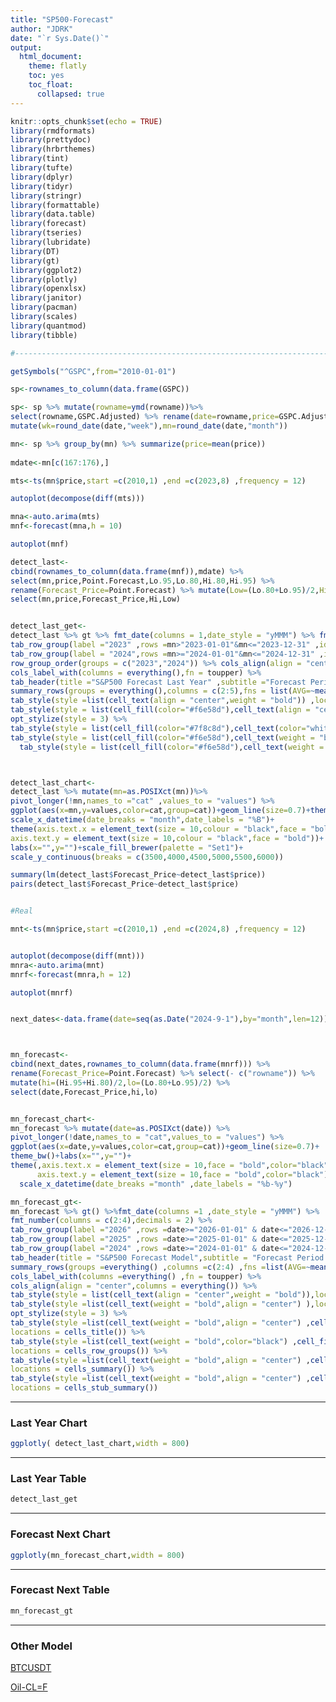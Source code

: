 ```yaml
---
title: "SP500-Forecast"
author: "JDRK"
date: "`r Sys.Date()`"
output: 
  html_document:
    theme: flatly
    toc: yes
    toc_float:
      collapsed: true
---
```


```r
knitr::opts_chunk$set(echo = TRUE)
library(rmdformats)
library(prettydoc)
library(hrbrthemes)
library(tint)
library(tufte)
library(dplyr)
library(tidyr)
library(stringr)
library(formattable)
library(data.table)
library(forecast)
library(tseries)
library(lubridate)
library(DT)
library(gt)
library(ggplot2)
library(plotly)
library(openxlsx)
library(janitor)
library(pacman)
library(scales)
library(quantmod)
library(tibble)

#---------------------------------------------------------------------------

getSymbols("^GSPC",from="2010-01-01")

sp<-rownames_to_column(data.frame(GSPC))

sp<- sp %>% mutate(rowname=ymd(rowname))%>% 
select(rowname,GSPC.Adjusted) %>% rename(date=rowname,price=GSPC.Adjusted) %>%
mutate(wk=round_date(date,"week"),mn=round_date(date,"month"))

mn<- sp %>% group_by(mn) %>% summarize(price=mean(price))
 
mdate<-mn[c(167:176),]  

mts<-ts(mn$price,start =c(2010,1) ,end =c(2023,8) ,frequency = 12)

autoplot(decompose(diff(mts)))

mna<-auto.arima(mts)
mnf<-forecast(mna,h = 10)

autoplot(mnf)

detect_last<-
cbind(rownames_to_column(data.frame(mnf)),mdate) %>% 
select(mn,price,Point.Forecast,Lo.95,Lo.80,Hi.80,Hi.95) %>%
rename(Forecast_Price=Point.Forecast) %>% mutate(Low=(Lo.80+Lo.95)/2,Hi=(Hi.80+Hi.95)/2) %>% 
select(mn,price,Forecast_Price,Hi,Low)


detect_last_get<-
detect_last %>% gt %>% fmt_date(columns = 1,date_style = "yMMM") %>% fmt_number(columns = c(2:5),decimals = 2) %>% 
tab_row_group(label ="2023" ,rows =mn>"2023-01-01"&mn<="2023-12-31" ,id = "2023",group = "2023") %>% 
tab_row_group(label = "2024",rows =mn>="2024-01-01"&mn<="2024-12-31" ,id = "2024",group = "2024") %>% 
row_group_order(groups = c("2023","2024")) %>% cols_align(align = "center",columns = everything()) %>% 
cols_label_with(columns = everything(),fn = toupper) %>% 
tab_header(title ="S&P500 Forecast Last Year" ,subtitle ="Forecast Period: Sep 2023 - Jul 2024 " ) %>% 
summary_rows(groups = everything(),columns = c(2:5),fns = list(AVG=~mean(.)),formatter = fmt_number,decimals=1) %>% 
tab_style(style =list(cell_text(align = "center",weight = "bold")) ,locations =cells_body() ) %>% 
tab_style(style = list(cell_fill(color="#f6e58d"),cell_text(align = "center",weight = "bold")),locations =cells_title() ) %>% 
opt_stylize(style = 3) %>% 
tab_style(style = list(cell_fill(color="#7f8c8d"),cell_text(color="white",weight = "bold")),locations =cells_row_groups() )%>% 
tab_style(style = list(cell_fill(color="#f6e58d"),cell_text(weight = "bold")),locations =cells_summary() ) %>% 
  tab_style(style = list(cell_fill(color="#f6e58d"),cell_text(weight = "bold")),locations =cells_stub_summary() ) 



detect_last_chart<-
detect_last %>% mutate(mn=as.POSIXct(mn))%>% 
pivot_longer(!mn,names_to ="cat" ,values_to = "values") %>% 
ggplot(aes(x=mn,y=values,color=cat,group=cat))+geom_line(size=0.7)+theme_bw()+
scale_x_datetime(date_breaks = "month",date_labels = "%B")+
theme(axis.text.x = element_text(size = 10,colour = "black",face = "bold"),
axis.text.y = element_text(size = 10,colour = "black",face = "bold"))+
labs(x="",y="")+scale_fill_brewer(palette = "Set1")+
scale_y_continuous(breaks = c(3500,4000,4500,5000,5500,6000))

summary(lm(detect_last$Forecast_Price~detect_last$price))
pairs(detect_last$Forecast_Price~detect_last$price)


#Real

mnt<-ts(mn$price,start =c(2010,1) ,end =c(2024,8) ,frequency = 12)


autoplot(decompose(diff(mnt)))
mnra<-auto.arima(mnt)
mnrf<-forecast(mnra,h = 12)

autoplot(mnrf)


next_dates<-data.frame(date=seq(as.Date("2024-9-1"),by="month",len=12))



mn_forecast<-
cbind(next_dates,rownames_to_column(data.frame(mnrf))) %>%
rename(Forecast_Price=Point.Forecast) %>% select(- c("rowname")) %>% 
mutate(hi=(Hi.95+Hi.80)/2,lo=(Lo.80+Lo.95)/2) %>%
select(date,Forecast_Price,hi,lo) 


mn_forecast_chart<-
mn_forecast %>% mutate(date=as.POSIXct(date)) %>% 
pivot_longer(!date,names_to = "cat",values_to = "values") %>% 
ggplot(aes(x=date,y=values,color=cat,group=cat))+geom_line(size=0.7)+
theme_bw()+labs(x="",y="")+
theme(,axis.text.x = element_text(size = 10,face = "bold",color="black"),
      axis.text.y = element_text(size = 10,face = "bold",color="black"))+
  scale_x_datetime(date_breaks ="month" ,date_labels = "%b-%y")

mn_forecast_gt<-
mn_forecast %>% gt() %>%fmt_date(columns =1 ,date_style = "yMMM") %>% 
fmt_number(columns = c(2:4),decimals = 2) %>%
tab_row_group(label ="2026" ,rows =date>="2026-01-01" & date<="2026-12-31" ,id = "2026",group ="2026" ) %>% 
tab_row_group(label ="2025" ,rows =date>="2025-01-01" & date<="2025-12-31" ,id = "2025",group ="2025" )%>% 
tab_row_group(label ="2024" ,rows =date>="2024-01-01" & date<="2024-12-31" ,id = "2024",group ="2024" ) %>% 
tab_header(title = "S&P500 Forecast Model",subtitle = "Forecast Period : Sep 2024 : Feb 2026") %>% 
summary_rows(groups =everything() ,columns =c(2:4) ,fns =list(AVG=~mean(.)) ,formatter = fmt_number,decimals=1) %>% 
cols_label_with(columns =everything() ,fn = toupper) %>% 
cols_align(align = "center",columns = everything()) %>% 
tab_style(style = list(cell_text(align = "center",weight = "bold")),locations = cells_body()) %>% 
tab_style(style =list(cell_text(weight = "bold",align = "center") ),locations = cells_column_labels()) %>% 
opt_stylize(style = 3) %>% 
tab_style(style =list(cell_text(weight = "bold",align = "center") ,cell_fill(color="#f6e58d")),
locations = cells_title()) %>% 
tab_style(style =list(cell_text(weight = "bold",color="black") ,cell_fill(color="gray")),
locations = cells_row_groups()) %>% 
tab_style(style =list(cell_text(weight = "bold",align = "center") ,cell_fill(color="#f6e58d")),
locations = cells_summary()) %>% 
tab_style(style =list(cell_text(weight = "bold",align = "center") ,cell_fill(color="#f6e58d")),
locations = cells_stub_summary()) 
```

--------------------------------------------------------------------------

### Last Year Chart
```r
ggplotly( detect_last_chart,width = 800)
```

--------------------------------------------------------------------------
 
### Last Year Table
```r
detect_last_get
```


--------------------------------------------------------------------------
 
### Forecast Next Chart
```r
ggplotly(mn_forecast_chart,width = 800)
```

--------------------------------------------------------------------------

### Forecast Next Table
```r
mn_forecast_gt
```

--------------------------------------------------------------------------




### Other Model 
[BTCUSDT](https://afaaqitc.github.io/BTC-Forecast/)

[Oil-CL=F](https://afaaqitc.github.io/SP500/#Last_Year_Table)
